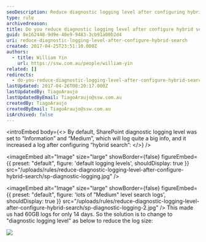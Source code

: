```yaml
---
seoDescription: Reduce diagnostic logging level after configuring hybrid search to minimize log size and improve performance.
type: rule
archivedreason:
title: Do you reduce diagnostic logging level after configure hybrid search?
guid: 8e162448-9d9e-40e9-9483-3cb91a00b2d4
uri: reduce-diagnostic-logging-level-after-configure-hybrid-search
created: 2017-04-25T23:51:10.000Z
authors:
  - title: William Yin
    url: https://ssw.com.au/people/william-yin
related: []
redirects:
  - do-you-reduce-diagnostic-logging-level-after-configure-hybrid-search
lastUpdated: 2017-04-26T00:20:17.000Z
lastUpdatedBy: TiagoAraujo
lastUpdatedByEmail: TiagoAraujo@ssw.com.au
createdBy: TiagoAraujo
createdByEmail: TiagoAraujo@ssw.com.au
isArchived: false
---
```


<introEmbed
  body={<>
By default, SharePoint diagnostic logging level was set to “Information” and “Medium”, which will log quite a big info, and it increased a log after configuring “hybrid search”:
  </>}
/>

<imageEmbed
  alt="Image"
  size="large"
  showBorder={false}
  figureEmbed={{
    preset: "default",
    figure: 'default logging levels',
    shouldDisplay: true
  }}
  src="/uploads/rules/reduce-diagnostic-logging-level-after-configure-hybrid-search/sp-diagnostic-logging.jpg"
/>


<imageEmbed
  alt="Image"
  size="large"
  showBorder={false}
  figureEmbed={{
    preset: "default",
    figure: 'lots of "Medium" level search logs',
    shouldDisplay: true
  }}
  src="/uploads/rules/reduce-diagnostic-logging-level-after-configure-hybrid-search/sp-diagnostic-logging-2.jpg"
/>
This made us had 60GB logs for only 14 days.
So the solution is to change to "diagnostic logging level" as below to reduce the log size:

![](/uploads/rules/reduce-diagnostic-logging-level-after-configure-hybrid-search/sp-diagnostic-logging-3.jpg)

